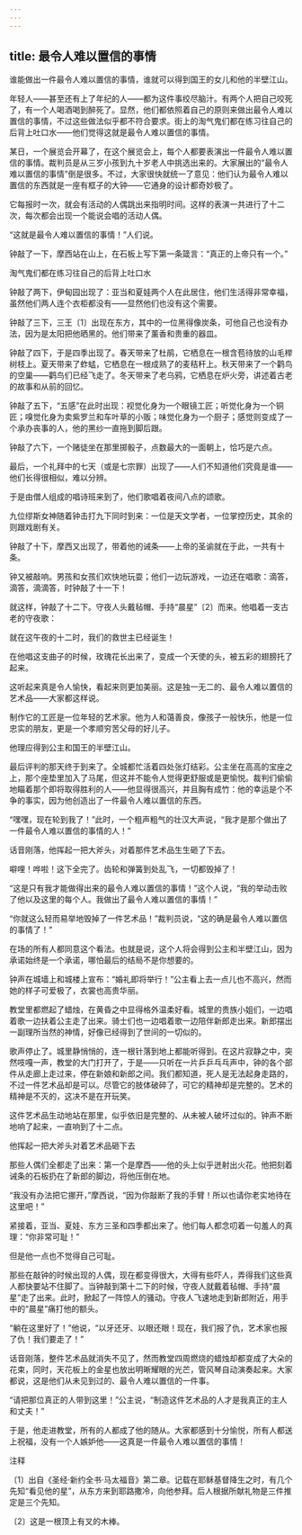 ```yaml
---
---
---
```

title: 最令人难以置信的事情
---



谁能做出一件最令人难以置信的事情，谁就可以得到国王的女儿和他的半壁江山。

年轻人——甚至还有上了年纪的人——都为这件事绞尽脑汁。有两个人把自己咬死了，有一个人喝酒喝到醉死了。显然，他们都依照着自己的原则来做出最令人难以置信的事情，不过这些做法似乎都不符合要求。街上的淘气鬼们都在练习往自己的后背上吐口水——他们觉得这就是最令人难以置信的事情。

某日，一个展览会开幕了，在这个展览会上，每个人都要表演出一件最令人难以置信的事情。裁判员是从三岁小孩到九十岁老人中挑选出来的。大家展出的“最令人难以置信的事情”倒是很多。不过，大家很快就统一了意见：他们认为最令人难以置信的东西就是一座有框子的大钟——它通身的设计都奇妙极了。

它每报时一次，就会有活动的人偶跳出来指明时间。这样的表演一共进行了十二次，每次都会出现一个能说会唱的活动人偶。

“这就是最令人难以置信的事情！”人们说。

钟敲了一下，摩西站在山上，在石板上写下第一条箴言：“真正的上帝只有一个。”



淘气鬼们都在练习往自己的后背上吐口水

钟敲了两下，伊甸园出现了：亚当和夏娃两个人在此居住，他们生活得非常幸福，虽然他们两人连个衣柜都没有——显然他们也没有这个需要。

钟敲了三下，三王〔1〕出现在东方，其中的一位黑得像炭条，可他自己也没有办法，因为是太阳把他晒黑的。他们带来了薰香和贵重的器皿。

钟敲了四下，于是四季出现了。春天带来了杜鹃，它栖息在一根含苞待放的山毛榉树枝上。夏天带来了蚱蜢，它栖息在一根成熟了的麦秸秆上。秋天带来了一个鹳鸟的空巢——鹳鸟们已经飞走了。冬天带来了老乌鸦，它栖息在炉火旁，讲述着古老的故事和从前的回忆。

钟敲了五下，“五感”在此时出现：视觉化身为一个眼镜工匠；听觉化身为一个铜匠；嗅觉化身为卖紫罗兰和车叶草的小贩；味觉化身为一个厨子；感觉则变成了一个承办丧事的人，他的黑纱一直拖到脚后跟。

钟敲了六下，一个赌徒坐在那里掷骰子，点数最大的一面朝上，恰巧是六点。

最后，一个礼拜中的七天（或是七宗罪）出现了——人们不知道他们究竟是谁——他们长得很相似，难以分辨。

于是由僧人组成的唱诗班来到了，他们歌唱着夜间八点的颂歌。

九位缪斯女神随着钟击打九下同时到来：一位是天文学者，一位掌控历史，其余的则跟戏剧有关。

钟敲了十下，摩西又出现了，带着他的诫条——上帝的圣谕就在于此，一共有十条。

钟又被敲响。男孩和女孩们欢快地玩耍；他们一边玩游戏，一边还在唱歌：滴答，滴答，滴滴答，时钟敲了十一下！

就这样，钟敲了十二下。守夜人头戴毡帽、手持“晨星”〔2〕而来。他唱着一支古老的守夜歌：





就在这午夜的十二时，我们的救世主已经诞生！





在他唱这支曲子的时候，玫瑰花长出来了，变成一个天使的头，被五彩的翅膀托了起来。

这听起来真是令人愉快，看起来则更加美丽。这是独一无二的、最令人难以置信的艺术品——大家都这样说。

制作它的工匠是一位年轻的艺术家。他为人和蔼善良，像孩子一般快乐，他是一位忠实的朋友，更是一个孝顺穷苦父母的好儿子。

他理应得到公主和国王的半壁江山。

最后评判的那天终于到来了。全城都忙活着四处张灯结彩。公主坐在高高的宝座之上，那个座垫里加入了马尾，但这并不能令人觉得更舒服或是更愉悦。裁判们偷偷地瞄着那个即将取得胜利的人——他显得很高兴，并且胸有成竹：他的幸运是个不争的事实，因为他创造出了一件最令人难以置信的东西。

“嘿嘿，现在轮到我了！”此时，一个粗声粗气的壮汉大声说，“我才是那个做出了一件最令人难以置信的事情的人！”

话音刚落，他挥起一把大斧头，对着那件艺术品生生砸了下去。

噼哩！哗啦！这下全完了。齿轮和弹簧到处乱飞，一切都毁掉了！

“这是只有我才能做得出来的最令人难以置信的事情！”这个人说，“我的举动击败了他以及这里的每个人。我做出了最令人难以置信的事情！”

“你就这么轻而易举地毁掉了一件艺术品！”裁判员说，“这的确是最令人难以置信的事情了！”

在场的所有人都同意这个看法。也就是说，这个人将会得到公主和半壁江山，因为承诺始终是一个承诺，哪怕最后的结局不是你想要的。

钟声在城墙上和城楼上宣布：“婚礼即将举行！”公主看上去一点儿也不高兴，然而她的样子可爱极了，衣裳也高贵华丽。

教堂里都燃起了蜡烛，在黄昏之中显得格外温柔好看。城里的贵族小姐们，一边唱着歌一边扶着公主走了出来。骑士们也一边唱着歌一边陪伴新郎走出来。新郎摆出一副理所当然的神情，好像已经得到了世间的一切似的。

歌声停止了。城里静悄悄的，连一根针落到地上都能听得到。在这片寂静之中，突然吱嘎一声，教堂的大门打开了，于是——只听在一片乒乒乓乓声中，钟的各个部件从走廊上走过来，停在新娘和新郎之间。我们都知道，死人是无法起身走路的，不过一件艺术品却是可以。尽管它的肢体破碎了，可它的精神却是完整的。艺术的精神是不灭的，这决不是在开玩笑。

这件艺术品生动地站在那里，似乎依旧是完整的、从未被人破坏过似的。钟声不断地响了起来，一直响到了十二点。



他挥起一把大斧头对着艺术品砸下去

那些人偶们全都走了出来：第一个是摩西——他的头上似乎迸射出火花。他把刻着诫条的石板扔在了新郎的脚边，将他压倒在地。

“我没有办法把它挪开，”摩西说，“因为你敲断了我的手臂！所以也请你老实地待在这里吧！”

紧接着，亚当、夏娃、东方三圣和四季都出来了。他们每人都念叨着一句羞人的真理：“你非常可耻！”

但是他一点也不觉得自己可耻。

那些在敲钟的时候出现的人偶，现在都变得很大，大得有些吓人，弄得我们这些真人都快要站不住脚了。当钟敲到第十二下的时候，守夜人就戴着毡帽、手持“晨星”走了出来。此时，掀起了一阵惊人的骚动。守夜人飞速地走到新郎附近，用手中的“晨星”痛打他的额头。

“躺在这里好了！”他说，“以牙还牙、以眼还眼！现在，我们报了仇，艺术家也报了仇！我们要走了！”

话音刚落，整件艺术品就消失不见了，然而教堂四周燃烧的蜡烛却都变成了大朵的花束，同时，天花板上的金星也放出明晰耀眼的光芒，管风琴自动演奏起来。大家都说，这是他们从未见到过的、最令人难以置信的一件事。

“请把那位真正的人带到这里！”公主说，“制造这件艺术品的人才是我真正的主人和丈夫！”

于是，他走进教堂，所有的人都成了他的随从。大家都感到十分愉悦，所有人都送上祝福，没有一个人嫉妒他——这真是一件最令人难以置信的事情！

注释

〔1〕出自《圣经·新约全书·马太福音》第二章。记载在耶稣基督降生之时，有几个先知“看见他的星”，从东方来到耶路撒冷，向他参拜。后人根据所献礼物是三件推定是三个先知。

〔2〕这是一根顶上有叉的木棒。
